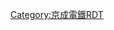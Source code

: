 {{Routemap|inline=<includeonly>yes</includeonly>|collapse=yes|title=成田機場線|title-bg=white|title-color=#ff8620|map=
~~ ~~'''图例'''
BHF~~ ~~京成、北總共用站
~~ ~~（Access特急停靠站）
HST~~ ~~北總鐵道單獨站
~~ ~~京成本線內只限特急停靠站
|map2=
~~ 里程/km ~~'''线路图'''
\tKBHFa~~ ~~[[京成上野站|京成上野]]
\tSTRe~~ ~~ ~~[[京成電鐵|京成]]: {{rint|tokyo|ks}} [[京成本線|本線]]
\BHF~~ ~~[[日暮里站|日暮里]]
\ABZg+r~~ ~~ ~~{{rmri|l}}京成: {{rint|tokyo|ks}} [[押上線]]
\BHF~~ ~~[[青砥站|青砥]]
\BHF~~0.0~~'''[[京成高砂站|京成高砂]]'''
\ABZgl~~ ~~ ~~{{rmri|r}}京成: {{rint|tokyo|ks}} [[金町線]]
\\ABZgl\KDSTeq~~ ~~ ~~{{link-ja|京成電鐵的車輛檢修設施|京成電鉄の車両検修施設|高砂檢車區}}
\ABZgr~~ ~~ ~~{{rmri|l}}京成: {{rint|tokyo|ks}} 本線
\HST~~1.3~~[[新柴又站|新柴又]]
\tSTRa
\tHST~~3.2~~[[矢切站|矢切]]
\tHST~~4.7~~[[北國分站|北國分]]
\tSTRe
\tSTRa
\tHST~~6.2~~[[秋山站|秋山]]
\tSTRe
\\BHF!~HUBaq\HUBlg~~7.5~~'''[[東松戶站|東松戶]]'''
\STRq\KRZo\BHFq!~HUBe~~ ~~ ~~[[東日本旅客鐵道|JR東]]: {{rint|tokyo|jm}} [[武藏野線]]
\HST~~8.9~~[[松飛台站|松飛台]]
\HST~~10.4~~[[大町站 (千葉縣)|大町]]
STR+l\KRZo~~ ~~ ~~{{rmri|r}}[[新京成電鐵|新京成]]: {{rint|tokyo|sl}} [[新京成線]]
HST\STR~~ ~~ ~~[[北初富站|北初富]]
\eABZgl\eKRZo\exSTR+r
\STR\eKRWg+l\exKRWr
\BHF!~HUBaq\BHF!~HUBq\!~HUBlg~~12.7~~'''[[新鎌谷站|新鎌谷]]'''
\KRZo\KRZo\BHFq!~HUBe~~ ~~ ~~[[東武鐵道|東武]]: {{rint|tokyo|td}} [[野田線]]
STRr\STR~~ ~~ ~~{{rmri|l}}新京成: {{rint|tokyo|sl}} 新京成線
\HST~~15.8~~[[西白井站|西白井]]
\HST~~17.8~~[[白井站|白井]]
\HST~~19.8~~[[小室站|小室]]
\BHF~~23.8~~'''[[千葉新城中央站|千葉新城中央]]'''
\HST~~28.5~~[[印西牧之原站|印西牧之原]]
KDSTaq\ABZgr~~ ~~ ~~北總鐵道{{link-ja|印旛車輛基地|印旛車両基地}}
\BHF~~32.3~~'''[[印旛日本醫大站|印旛日本醫大]]'''
\BHF~~40.7~~'''[[成田湯川站|成田湯川]]'''
\KRZo~~ ~~ ~~JR東: [[成田線]]我孫子支線
\KRZo~~ ~~ ~~JR東: 成田線
\\KRZo\STR+r~~ ~~ ~~{{rmri|l}}JR東：成田線機場支線
\\STR\eBST~~ ~~ ~~''<s>{{link-ja|根古屋信號場|根古屋信号場}}</s>'' -2009
\\DST\STR~~ ~~ ~~[[新根古屋信號場]]
\LSTR\STR\BST~~ ~~ ~~[[堀之內信號場]]
\tSTRa\tSTRa\tSTRa
\tKRWgl\tKRWg+r\tSTR
\tSTR!~POINTERg@fq\tSTR\tSTR~~ ~~ ~~京成: {{rint|tokyo|ks}} [[東成田線]]
\tSTR\tSTR!~POINTERg@fq\tSTR~~ ~~ ~~京成: {{rint|tokyo|ks}} 本線
\tSTR\tBHF!~HUBaq\tBHF!~HUBeq~~50.4~~'''[[機場第2候機樓站|機場第2候機樓]]''' {{rint|air}}
\tHST+GRZq\tSTR\tSTR~~ ~~ ~~[[東成田站|東成田]]
\tSTRl\tKRZt\tKRZt~~ ~~ ~~[[芝山鐵道]]：{{rint|tokyo|sr}} [[芝山鐵道線]]
\\tKBHFe!~HUBaq\tKBHFe!~HUBeq~~51.4~~'''[[成田機場站|成田機場]]''' {{rint|air}}
|bottom={{navbar|京成電鐵RDT/成田機場線}}
}}<noinclude>{{rdt intro|[[成田機場線|京成電鐵成田機場線]]}}

[[Category:京成電鐵RDT]]
[[Category:成田機場線| ]]

</noinclude>